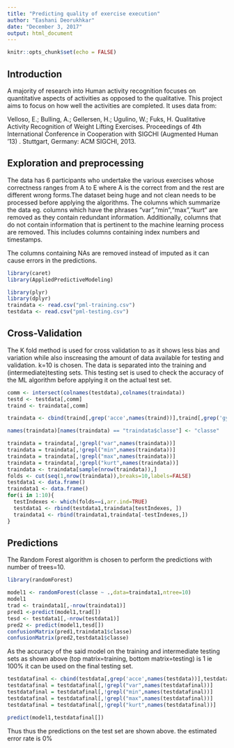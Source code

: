 ```yaml
---
title: "Predicting quality of exercise execution"
author: "Eashani Deorukhkar"
date: "December 3, 2017"
output: html_document
---
```


```r
knitr::opts_chunk$set(echo = FALSE)
```

## Introduction

A majority of research into Human activity recognition focuses on quantitative aspects of activities as opposed to the qualitative. This project aims to focus on how well the activities are completed. It uses data from:

Velloso, E.; Bulling, A.; Gellersen, H.; Ugulino, W.; Fuks, H. Qualitative Activity Recognition of Weight Lifting Exercises. Proceedings of 4th International Conference in Cooperation with SIGCHI (Augmented Human '13) . Stuttgart, Germany: ACM SIGCHI, 2013.

## Exploration and preprocessing
The data has 6 participants who undertake the various exercises whose correctness ranges from A to E where A is the correct from and the rest are different wrong forms.The dataset being huge and not clean needs to be processed before applying the algorithms. The columns which summarize the data eg. columns which have the phrases "var","min","max","kurt" are removed as they contain redundant information.
Additionally, columns that do not contain information that is pertinent to the machine learning process are removed. This includes columns containing index numbers and timestamps.

The columns containing NAs are removed instead of imputed as it can cause errors in the predictions.

```r
library(caret)
library(AppliedPredictiveModeling)

library(plyr)
library(dplyr)
traindata <- read.csv("pml-training.csv")
testdata <- read.csv("pml-testing.csv")
```
## Cross-Validation

The K fold method is used for cross validation to as it shows less bias and variation while also inscreasing the amount of data available for testing and validation. k=10 is chosen.
The data is separated into the training and (intermediate)testing sets. This testing set is used to check the accuracy of the ML algorithm before applying it on the actual test set.


```r
comm <- intersect(colnames(testdata),colnames(traindata))
testd <- testdata[,comm]
traind <- traindata[,comm]

traindata <- cbind(traind[,grep('acce',names(traind))],traind[,grep('gyr',names(traind))],traind[,grep('mag',names(traind))],traindata$classe)

names(traindata)[names(traindata) == "traindata$classe"] <- "classe"

traindata = traindata[,!grepl("var",names(traindata))]
traindata = traindata[,!grepl("min",names(traindata))]
traindata = traindata[,!grepl("max",names(traindata))]
traindata = traindata[,!grepl("kurt",names(traindata))]
traindata <- traindata[sample(nrow(traindata)),]
folds <- cut(seq(1,nrow(traindata)),breaks=10,labels=FALSE)
testdata1 <- data.frame()
traindata1 <- data.frame()
for(i in 1:10){
  testIndexes <- which(folds==i,arr.ind=TRUE)
  testdata1 <- rbind(testdata1,traindata[testIndexes, ])
  traindata1 <- rbind(traindata1,traindata[-testIndexes,]) 
}
```
## Predictions

The Random Forest algorithm is chosen to perform the predictions with number of trees=10.

```r
library(randomForest)

model1 <- randomForest(classe ~ .,data=traindata1,ntree=10)
model1
trad <- traindata1[,-nrow(traindata1)]
pred1 <-predict(model1,trad[])
tesd <- testdata1[,-nrow(testdata1)]
pred2 <- predict(model1,tesd[])
confusionMatrix(pred1,traindata1$classe)
confusionMatrix(pred2,testdata1$classe)
```
As the accuracy of the said model on the training and intermediate testing sets as shown above (top matrix=training, bottom matrix=testing) is 1 ie 100% it can be used on the final testing set.

```r
testdatafinal <- cbind(testdata[,grep('acce',names(testdata))],testdata[,grep('gyr',names(testdata))],testdata[,grep('mag',names(testdata))])
testdatafinal = testdatafinal[,!grepl("var",names(testdatafinal))]
testdatafinal = testdatafinal[,!grepl("min",names(testdatafinal))]
testdatafinal = testdatafinal[,!grepl("max",names(testdatafinal))]
testdatafinal = testdatafinal[,!grepl("kurt",names(testdatafinal))]

predict(model1,testdatafinal[])
```
Thus thus the predictions on the test set are shown above. the estimated error rate is 0%